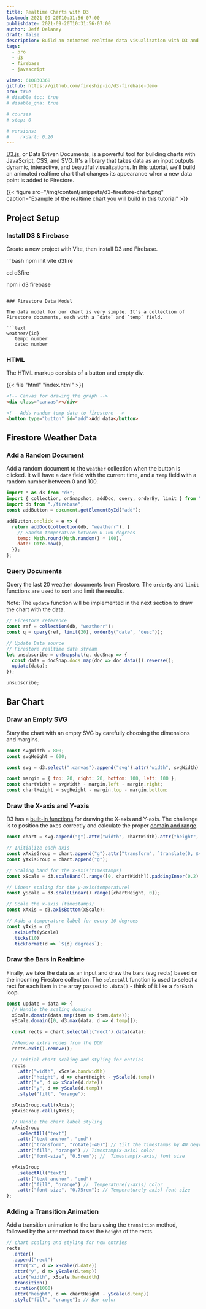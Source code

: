```yaml
---
title: Realtime Charts with D3
lastmod: 2021-09-20T10:31:56-07:00
publishdate: 2021-09-20T10:31:56-07:00
author: Jeff Delaney
draft: false
description: Build an animated realtime data visualization with D3 and Firebase
tags:
  - pro
  - d3
  - firebase
  - javascript

vimeo: 610830368
github: https://github.com/fireship-io/d3-firebase-demo
pro: true
# disable_toc: true
# disable_qna: true

# courses
# step: 0

# versions:
#    rxdart: 0.20
---
```


[D3.js](https://d3js.org/), or Data Driven Documents, is a powerful tool for building charts with JavaScript, CSS, and SVG. It's a library that takes data as an input outputs dynamic, interactive, and beautiful visualizations. In this tutorial, we'll build an animated realtime chart that changes its appearance when a new data point is added to Firestore.

{{< figure src="/img/content/snippets/d3-firestore-chart.png" caption="Example of the realtime chart you will build in this tutorial" >}}

## Project Setup

### Install D3 & Firebase

Create a new project with Vite, then install D3 and Firebase.

<File name="command line">
  <Terminal />
</File>
```bash
npm init vite d3fire

cd d3fire

npm i d3 firebase

````

### Firestore Data Model

The data model for our chart is very simple. It's a collection of Firestore documents, each with a `date` and `temp` field.

```text
weather/{id}
   temp: number
   date: number
````

### HTML

The HTML markup consists of a button and empty div.

{{< file "html" "index.html" >}}

```html
<!-- Canvas for drawing the graph -->
<div class="canvas"></div>

<!-- Adds random temp data to firestore -->
<button type="button" id="add">Add data</button>
```

## Firestore Weather Data

### Add a Random Document

Add a random document to the `weather` collection when the button is clicked. It will have a `date` field with the current time, and a `temp` field with a random number between 0 and 100.

<File name="main.js">
  <JavaScript />
</File>

```javascript
import * as d3 from "d3";
import { collection, onSnapshot, addDoc, query, orderBy, limit } from "firebase/firestore";
import db from "./firebase";
const addButton = document.getElementById("add");

addButton.onclick = e => {
  return addDoc(collection(db, "weatherr"), {
    // Random temperature between 0-100 degrees
    temp: Math.round(Math.random() * 100),
    date: Date.now(),
  });
};
```

### Query Documents

Query the last 20 weather documents from Firestore. The `orderBy` and `limit` functions are used to sort and limit the results.

Note: The `update` function will be implemented in the next section to draw the chart with the data.

<File name="main.js">
  <JavaScript />
</File>

```javascript
// Firestore reference
const ref = collection(db, "weatherr");
const q = query(ref, limit(20), orderBy("date", "desc"));

// Update Data source
// Firestore realtime data stream
let unsubscribe = onSnapshot(q, docSnap => {
  const data = docSnap.docs.map(doc => doc.data()).reverse();
  update(data);
});

unsubscribe;
```

## Bar Chart

### Draw an Empty SVG

Stary the chart with an empty SVG by carefully choosing the dimensions and margins.

<File name="main.js">
  <JavaScript />
</File>

```javascript
const svgWidth = 800;
const svgHeight = 600;

const svg = d3.select(".canvas").append("svg").attr("width", svgWidth).attr("height", svgHeight).style("border", "2px solid gray"); // Chart border

const margin = { top: 20, right: 20, bottom: 100, left: 100 };
const chartWidth = svgWidth - margin.left - margin.right;
const chartHeight = svgHeight - margin.top - margin.bottom;
```

### Draw the X-axis and Y-axis

D3 has a [built-in functions](https://www.d3-graph-gallery.com/graph/custom_axis.html) for drawing the X-axis and Y-axis. The challenge is to position the axes correctly and calculate the proper [domain and range](https://www.cuemath.com/calculus/domain-and-range-of-a-function/).

<File name="main.js">
  <JavaScript />
</File>

```javascript
const chart = svg.append("g").attr("width", chartWidth).attr("height", chartHeight).attr("transform", `translate(${margin.left}, ${margin.top})`);

// Initialize each axis
const xAxisGroup = chart.append("g").attr("transform", `translate(0, ${chartHeight})`);
const yAxisGroup = chart.append("g");

// Scaling band for the x-axis(timestamps)
const xScale = d3.scaleBand().range([0, chartWidth]).paddingInner(0.2).paddingOuter(0.2);

// Linear scaling for the y-axis(temperature)
const yScale = d3.scaleLinear().range([chartHeight, 0]);

// Scale the x-axis (timestamps)
const xAxis = d3.axisBottom(xScale);

// Adds a temperature label for every 10 degrees
const yAxis = d3
  .axisLeft(yScale)
  .ticks(10)
  .tickFormat(d => `${d} degrees`);
```

### Draw the Bars in Realtime

Finally, we take the data as an input and draw the bars (svg rects) based on the incoming Firestore collection. The `selectAll` function is used to select a rect for each item in the array passed to `.data()` - think of it like a `forEach` loop.

<File name="main.js">
  <JavaScript />
</File>

```javascript
const update = data => {
  // Handle the scaling domains
  xScale.domain(data.map(item => item.date));
  yScale.domain([0, d3.max(data, d => d.temp)]);

  const rects = chart.selectAll("rect").data(data);

  //Remove extra nodes from the DOM
  rects.exit().remove();

  // Initial chart scaling and styling for entries
  rects
    .attr("width", xScale.bandwidth)
    .attr("height", d => chartHeight - yScale(d.temp))
    .attr("x", d => xScale(d.date))
    .attr("y", d => yScale(d.temp))
    .style("fill", "orange");

  xAxisGroup.call(xAxis);
  yAxisGroup.call(yAxis);

  // Handle the chart label styling
  xAxisGroup
    .selectAll("text")
    .attr("text-anchor", "end")
    .attr("transform", "rotate(-40)") // tilt the timestamps by 40 degrees
    .attr("fill", "orange") // Timestamp(x-axis) color
    .attr("font-size", "0.5rem"); //  Timestamp(x-axis) font size

  yAxisGroup
    .selectAll("text")
    .attr("text-anchor", "end")
    .attr("fill", "orange") //  Temperature(y-axis) color
    .attr("font-size", "0.75rem"); // Temperature(y-axis) font size
};
```

### Adding a Transition Animation

Add a transition animation to the bars using the `transition` method, followed by the `attr` method to set the `height` of the rects.

<File name="main.js">
  <JavaScript />
</File>

```javascript
// chart scaling and styling for new entries
rects
  .enter()
  .append("rect")
  .attr("x", d => xScale(d.date))
  .attr("y", d => yScale(d.temp))
  .attr("width", xScale.bandwidth)
  .transition()
  .duration(1000)
  .attr("height", d => chartHeight - yScale(d.temp))
  .style("fill", "orange"); // Bar color
```
